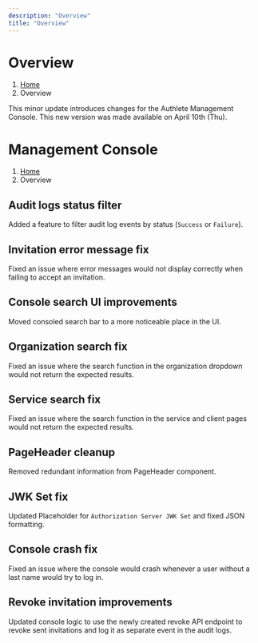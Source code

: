 ```yaml
---
description: "Overview"
title: "Overview"
---
```




# Overview
1. [Home](https://www.authlete.com/)
3. Overview

This minor update introduces changes for the Authlete Management Console.
This new version was made available on April 10th (Thu).

# Management Console
1. [Home](https://www.authlete.com/)
3. Overview

## Audit logs status filter

Added a feature to filter audit log events by status (`Success` or `Failure`).

## Invitation error message fix

Fixed an issue where error messages would not display correctly when failing to accept an invitation.

## Console search UI improvements

Moved consoled search bar to a more noticeable place in the UI.

## Organization search fix

Fixed an issue where the search function in the organization dropdown would not return the expected results.

## Service search fix

Fixed an issue where the search function in the service and client pages would not return the expected results.

## PageHeader cleanup

Removed redundant information from PageHeader component.

## JWK Set fix

Updated Placeholder for `Authorization Server JWK Set` and fixed JSON formatting.

## Console crash fix

Fixed an issue where the console would crash whenever a user without a last name would try to log in.

## Revoke invitation improvements

Updated console logic to use the newly created revoke API endpoint to revoke sent invitations and log it as separate event in the audit logs.
